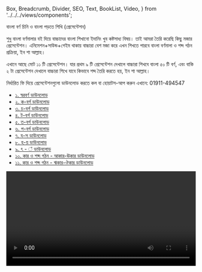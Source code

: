   Box,
  Breadcrumb,
  Divider,
  SEO,
  Text,
  BookList,
  Video,
} from '../../../views/components';

<SEO pageTitle="বাংলা বর্ণ চিনি ও বাংলা পড়তে শিখি (প্রেসেন্টেশন)" />
<Box maxWidth={960} margin="0 auto" padding={{ xs: 3, sm: 4 }}>

<Text variant="h2" textAlign="center">
  বাংলা বর্ণ চিনি ও বাংলা পড়তে শিখি (প্রেসেন্টেশন)
</Text>
<Divider />
<Breadcrumb
  links={[
    { url: '/', name: 'নীড়পাতা' },
    { url: '/study-materials/', name: 'শিক্ষাপোকরণ' },
    { url: '/study-materials/bengali', name: 'বাংলা' },
  ]}
/>
<Divider />

শুধু বাংলা বর্ণমালার বই দিয়ে বাচ্চাদের বাংলা শিখানো ইদানিং খুব কষ্টসাধ্য বিষয়। তাই আমরা তৈরি করেছি কিছু মজার প্রেসেন্টেশন। এনিমেশন+সাউন্ড+গেইম থাকায় বাচ্চারা বেশ মজা করে এখন শিখতে পারবে বাংলা বর্ণমালা ও শব্দ গঠন প্রক্রিয়া, ইন শা আল্লাহ।

এখানে আছে মোট ১১ টি প্রেসেন্টেশন। যার প্রথম ৯ টি প্রেসেন্টেশন দেখালে বাচ্চারা শিখবে বাংলা ৫০ টি বর্ণ, এবং বাকি ২ টা প্রেসেন্টেশন দেখালে বাচ্চারা শিখে যাবে কিভাবে শব্দ তৈরি করতে হয়, ইন শা আল্লাহ।

নির্ধারিত ফি দিয়ে প্রেসেন্টেশনগুলো ডাউনলোড করতে কল বা হোয়াটস-আপ করুন এখানে: 01911-494547

- [১. স্বরবর্ণ ডাউনলোড](https://docs.google.com/presentation/d/1Y052Cl_wAWar5UtnC0gAoM3QcnSau95o/edit#slide=id.p1)
- [২. ক-বর্গ ডাউনলোড](https://docs.google.com/presentation/d/1FQy91rnzn5AyGMgmxF65rw9Pma5siPrX/edit)
- [৩. চ-বর্গ ডাউনলোড](https://docs.google.com/presentation/d/131RIHU1X0sgZ3H5kb8kue0BsjPax5nqa/edit#slide=id.p1)
- [৪. ট-বর্গ ডাউনলোড](https://docs.google.com/presentation/d/1F2Qb_vdM09Qs-aoJER04jBl1W5yHcpw6/edit#slide=id.p1)
- [৫. ত-বর্গ ডাউনলোড](https://docs.google.com/presentation/d/1c2Lmt90Wv3gXae7RqK8QGo6oQzH_Lahm/edit#slide=id.p1)
- [৬. প-বর্গ ডাউনলোড](https://docs.google.com/presentation/d/1sLoIY2rwSQOAfO2VY0Oe9tinH-kQSzre/edit#slide=id.p1)
- [৭. য-স ডাউনলোড](https://docs.google.com/presentation/d/1XMmGLlDdb_TOYW4W6JxV89M4CE10NoKF/edit#slide=id.p1)
- [৮. হ-য় ডাউনলোড](https://docs.google.com/presentation/d/1s0RD5pmiUitzYYjgE-XGahGWf3RQjW55/edit#slide=id.p1)
- [৯. ৎ - ঁ ডাউনলোড](https://docs.google.com/presentation/d/14NKa_DaWGaBkj3lZm85z_ws7lA_jSdbk/edit#slide=id.p1)
- [১০. কার ও শব্দ গঠন - আকার-ঊকার ডাউনলোড](https://docs.google.com/presentation/d/1DAxNRrA6QM56AJ1Bf07ngBu24zHhmZP-/edit#slide=id.p1)
- [১১. কার ও শব্দ গঠন - ঋকার-ঔকার ডাউনলোড](https://docs.google.com/presentation/d/1JV4vbgC6sOVAoWmOtgIRdvxXhpEGEbnP/edit#slide=id.p1)

<Video
  videoSrcURL="https://www.youtube.com/embed/FArIDxr45jM"
  videoTitle="কীভাবে বাংলা পড়তে শেখাবেন"
  frameWidth="720px"
  frameHeight="504px"
  width="100%"
  mb={4}
  mt={4}
/>

</Box>
